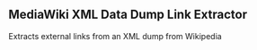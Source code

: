 == MediaWiki XML Data Dump Link Extractor ==

Extracts external links from an XML dump from Wikipedia